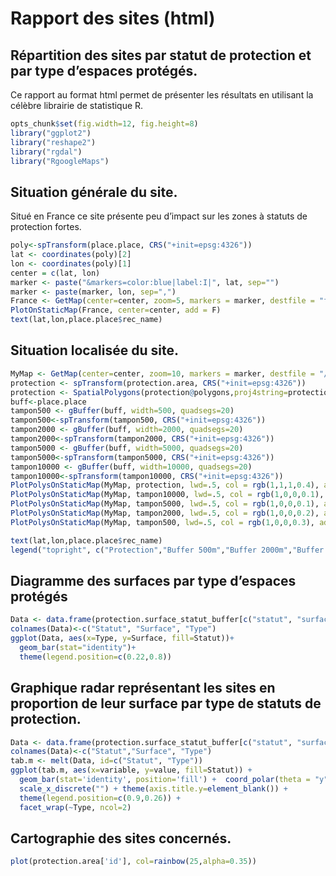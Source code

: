 Rapport des sites (html)
=========================================================================================

Répartition des sites par statut de protection et par type d'espaces protégés.
----------------------------------------------------------------------------------

Ce rapport au format html permet de présenter les résultats en utilisant la célèbre librairie de statistique R.

```r
opts_chunk$set(fig.width=12, fig.height=8)
library("ggplot2")
library("reshape2")
library("rgdal")
library("RgoogleMaps")
```

Situation générale du site.
----------------------------------------
Situé en France ce site présente peu d'impact sur les zones à statuts de protection fortes.

```r
poly<-spTransform(place.place, CRS("+init=epsg:4326"))
lat <- coordinates(poly)[2]
lon <- coordinates(poly)[1]
center = c(lat, lon)
marker <- paste("&markers=color:blue|label:I|", lat, sep="")
marker <- paste(marker, lon, sep=",")
France <- GetMap(center=center, zoom=5, markers = marker, destfile = "france1.png", maptype="hybrid") 
PlotOnStaticMap(France, center=center, add = F)
text(lat,lon,place.place$rec_name)
```

Situation localisée du site.
-----------------------------------------
```r
MyMap <- GetMap(center=center, zoom=10, markers = marker, destfile = "/tmp/MyTile.png", maptype="hybrid")
protection <- spTransform(protection.area, CRS("+init=epsg:4326"))
protection <- SpatialPolygons(protection@polygons,proj4string=protection@proj4string)
buff<-place.place
tampon500 <- gBuffer(buff, width=500, quadsegs=20)
tampon500<-spTransform(tampon500, CRS("+init=epsg:4326"))
tampon2000 <- gBuffer(buff, width=2000, quadsegs=20)
tampon2000<-spTransform(tampon2000, CRS("+init=epsg:4326"))
tampon5000 <- gBuffer(buff, width=5000, quadsegs=20)
tampon5000<-spTransform(tampon5000, CRS("+init=epsg:4326"))
tampon10000 <- gBuffer(buff, width=10000, quadsegs=20)
tampon10000<-spTransform(tampon10000, CRS("+init=epsg:4326"))
PlotPolysOnStaticMap(MyMap, protection, lwd=.5, col = rgb(1,1,1,0.4), add = F)
PlotPolysOnStaticMap(MyMap, tampon10000, lwd=.5, col = rgb(1,0,0,0.1), add = T)
PlotPolysOnStaticMap(MyMap, tampon5000, lwd=.5, col = rgb(1,0,0,0.1), add = T)
PlotPolysOnStaticMap(MyMap, tampon2000, lwd=.5, col = rgb(1,0,0,0.2), add = T)
PlotPolysOnStaticMap(MyMap, tampon500, lwd=.5, col = rgb(1,0,0,0.3), add = T)

text(lat,lon,place.place$rec_name)
legend("topright", c("Protection","Buffer 500m","Buffer 2000m","Buffer 5000m","Buffer 10000m"), fill = c(rgb(1,1,1,0.4),rgb(1,0,0,0.1),rgb(1,0,0,0.2),rgb(1,0,0,0.3),rgb(1,0,0,0.4) ), title="Légende")
```

Diagramme des surfaces par type d'espaces protégés
--------------------------------------------------

```r
Data <- data.frame(protection.surface_statut_buffer[c("statut", "surface", "type")])
colnames(Data)<-c("Statut", "Surface", "Type")
ggplot(Data, aes(x=Type, y=Surface, fill=Statut))+
  geom_bar(stat="identity")+
  theme(legend.position=c(0.22,0.8))
```

Graphique radar représentant les sites en proportion de leur surface par type de statuts de protection.
-------------------------------------------------------------------------------------------------------

```r
Data <- data.frame(protection.surface_statut_buffer[c("statut", "surface", "type")])
colnames(Data)<-c("Statut","Surface", "Type")
tab.m <- melt(Data, id=c("Statut", "Type"))
ggplot(tab.m, aes(x=variable, y=value, fill=Statut)) + 
  geom_bar(stat='identity', position='fill') +  coord_polar(theta = "y") + 
  scale_x_discrete("") + theme(axis.title.y=element_blank()) +  
  theme(legend.position=c(0.9,0.26)) +
  facet_wrap(~Type, ncol=2)
```

Cartographie des sites concernés.
-----------------------
```r
plot(protection.area['id'], col=rainbow(25,alpha=0.35))
```


